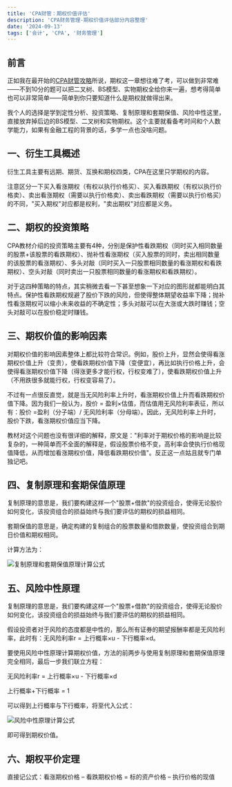 ```yaml
---
title: 'CPA财管：期权价值评估'
description: 'CPA财务管理-期权价值评估部分内容整理'
date: '2024-09-13'
tags: ['会计', 'CPA', '财务管理']
---
```


## 前言

正如我在最开始的[CPA财管攻略](/blogs/CPA-Financial-Management-Guide)所说，期权这一章想往难了考，可以做到非常难——不到10分的题可以把二叉树、BS模型、实物期权全给你来一遍，想考得简单也可以非常简单——简单到你只要知道什么是期权就做得出来。

我个人的选择是学到定性分析、投资策略、复制原理和套期保值、风险中性这里，直接放弃掉后边的BS模型、二叉树和实物期权。这个主要就看备考时间和个人数学能力，如果有金融工程的背景的话，多学一点也没啥问题。

## 一、衍生工具概述

衍生工具主要有远期、期货、互换和期权四类，CPA在这里只学期权的内容。

注意区分一下买入看涨期权（有权以执行价格买）、买入看跌期权（有权以执行价格卖）、卖出看涨期权（需要以执行价格卖）、卖出看跌期权（需要以执行价格买）的不同，"买入期权"对应都是权利，"卖出期权"对应都是义务。

## 二、期权的投资策略

CPA教材介绍的投资策略主要有4种，分别是保护性看跌期权（同时买入相同数量的股票+该股票的看跌期权）、抛补性看涨期权（买入股票的同时，卖出相同数量的该股票的看涨期权）、多头对敲（同时买入一只股票相同数量的看涨期权和看跌期权）、空头对敲（同时卖出一只股票相同数量的看涨期权和看跌期权）。

对于这四种策略的特点，其实稍微去看一下甚至想象一下对应的图形就都能明白其特点。保护性看跌期权规避了股价下跌的风险，但使得整体期望收益率下降；抛补性看涨期权可以缩小未来收益的不确定性；多头对敲可以在大涨或大跌时赚钱；空头对敲可以在股价稳定时赚钱。

## 三、期权价值的影响因素

对期权价值的影响因素整体上都比较符合常识。例如，股价上升，显然会使得看涨期权价值上升（变贵），使看跌期权价值下降（变便宜），再比如执行价格上升，会使得看涨期权价值下降（得涨更多才能行权，行权变难了），使看跌期权价值上升（不用跌很多就能行权，行权变容易了）。

不过有一点很反直觉，就是当无风险利率上升时，看涨期权价值上升而看跌期权价值下降。因为我们一般认为，股价 = 盈利×估值，而估值用无风险利率表征，所以有：股价 =盈利（分子端）/ 无风险利率（分母端）。因此，无风险利率上升时，股价下跌，看涨期权价值应当下降。

教材对这个问题也没有很详细的解释，原文是："利率对于期权价格的影响是比较复杂的，一种简单而不全面的解释是，假设股票价格不变，高利率会使执行价格现值降低，从而增加看涨期权价值，降低看跌期权价值"。反正这一点姑且就专门单独记吧。

## 四、复制原理和套期保值原理

复制原理的意思是，我们要构建这样一个"股票+借款"的投资组合，使得无论股价如何变化，该投资组合的损益始终与我们要评估的期权的损益相同。

套期保值的意思是，确定构建的复制组合的股票数量和借款数量，使投资组合到期日价值和期权相同。

计算方法为：

<div style={{ display: 'flex', justifyContent: 'center', margin: '20px 0' }}>
  <img
    src="/images/blog/CPA-Financial-Management-Options/1.webp"
    alt="复制原理和套期保值原理计算公式"
    style={{ maxWidth: '100%', height: 'auto' }}
  />
</div>

## 五、风险中性原理

复制原理的意思是，我们要构建这样一个"股票+借款"的投资组合，使得无论股价如何变化，该投资组合的损益始终与我们要评估的期权的损益相同。

假设投资者对于风险的态度都是中性的，那么所有证券的期望报酬率都是无风险利率，此时有：无风险利率r = 上行概率×u - 下行概率×d。

要使用风险中性原理计算期权价值，方法的前两步与使用复制原理和套期保值原理完全相同，最后一步我们联立方程：

无风险利率r = 上行概率×u - 下行概率×d

上行概率+下行概率 = 1

可以得到上行概率与下行概率，将至代入公式：

<div style={{ display: 'flex', justifyContent: 'center', margin: '20px 0' }}>
  <img
    src="/images/blog/CPA-Financial-Management-Options/2.webp"
    alt="风险中性原理计算公式"
    style={{ maxWidth: '100%', height: 'auto' }}
  />
</div>

即可得到期权价值。

## 六、期权平价定理

直接记公式：看涨期权价格 – 看跌期权价格 = 标的资产价格 – 执行价格的现值
